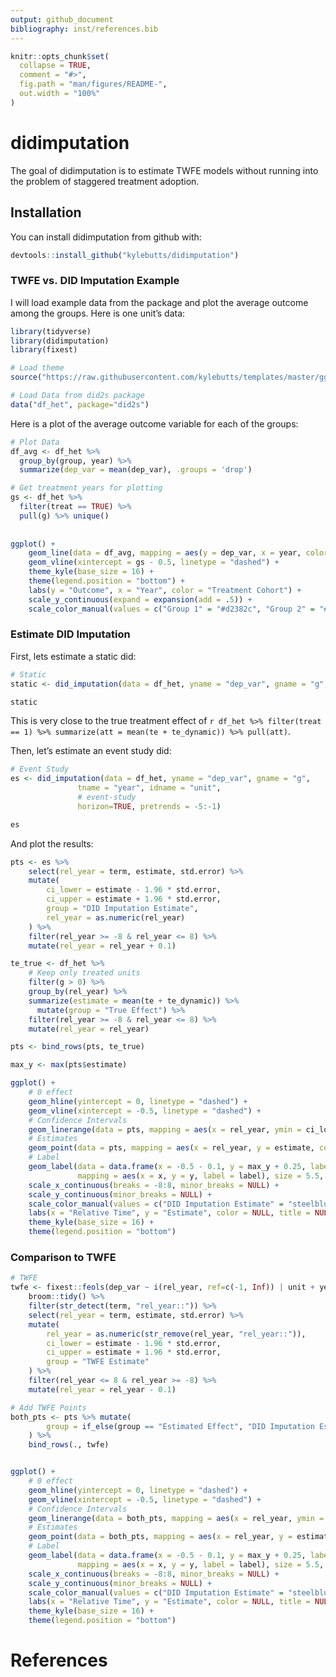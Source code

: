 ```yaml
---
output: github_document
bibliography: inst/references.bib
---
```


<!-- README.md is generated from README.Rmd. Please edit that file -->

```r
knitr::opts_chunk$set(
  collapse = TRUE,
  comment = "#>",
  fig.path = "man/figures/README-",
  out.width = "100%"
)
```

# didimputation

<!-- badges: start -->
<!-- badges: end -->

The goal of didimputation is to estimate TWFE models without running into the problem of staggered treatment adoption. 

## Installation

You can install didimputation from github with:

``` r
devtools::install_github("kylebutts/didimputation")
```

### TWFE vs. DID Imputation Example

I will load example data from the package and plot the average outcome among the groups. Here is one unit's data:

```r

library(tidyverse)
library(didimputation)
library(fixest)

# Load theme
source("https://raw.githubusercontent.com/kylebutts/templates/master/ggplot_theme/theme_kyle.R")

# Load Data from did2s package
data("df_het", package="did2s")
```

Here is a plot of the average outcome variable for each of the groups:

```r
# Plot Data 
df_avg <- df_het %>% 
  group_by(group, year) %>% 
  summarize(dep_var = mean(dep_var), .groups = 'drop')

# Get treatment years for plotting
gs <- df_het %>% 
  filter(treat == TRUE) %>% 
  pull(g) %>% unique()
	
	
ggplot() + 
	geom_line(data = df_avg, mapping = aes(y = dep_var, x = year, color = group), size = 1.5) +
	geom_vline(xintercept = gs - 0.5, linetype = "dashed") + 
	theme_kyle(base_size = 16) +
	theme(legend.position = "bottom") +
	labs(y = "Outcome", x = "Year", color = "Treatment Cohort") + 
	scale_y_continuous(expand = expansion(add = .5)) + 
	scale_color_manual(values = c("Group 1" = "#d2382c", "Group 2" = "#497eb3", "Group 3" = "#8e549f")) 
```


### Estimate DID Imputation

First, lets estimate a static did:

```r

# Static
static <- did_imputation(data = df_het, yname = "dep_var", gname = "g", tname = "year", idname = "unit")

static

```

This is very close to the true treatment effect of `r df_het %>% filter(treat == 1) %>% summarize(att = mean(te + te_dynamic)) %>% pull(att)`.

Then, let's estimate an event study did:

```r

# Event Study
es <- did_imputation(data = df_het, yname = "dep_var", gname = "g",
			   tname = "year", idname = "unit", 
			   # event-study
			   horizon=TRUE, pretrends = -5:-1)

es

```

And plot the results:

```r

pts <- es %>%
	select(rel_year = term, estimate, std.error) %>%
    mutate(
        ci_lower = estimate - 1.96 * std.error,
        ci_upper = estimate + 1.96 * std.error,
        group = "DID Imputation Estimate",
        rel_year = as.numeric(rel_year)
    ) %>%
    filter(rel_year >= -8 & rel_year <= 8) %>% 
    mutate(rel_year = rel_year + 0.1)

te_true <- df_het %>%
    # Keep only treated units
    filter(g > 0) %>%
    group_by(rel_year) %>%
    summarize(estimate = mean(te + te_dynamic)) %>%
	  mutate(group = "True Effect") %>%
    filter(rel_year >= -8 & rel_year <= 8) %>% 
    mutate(rel_year = rel_year)

pts <- bind_rows(pts, te_true)

max_y <- max(pts$estimate)

ggplot() +
    # 0 effect
    geom_hline(yintercept = 0, linetype = "dashed") +
    geom_vline(xintercept = -0.5, linetype = "dashed") +
    # Confidence Intervals
    geom_linerange(data = pts, mapping = aes(x = rel_year, ymin = ci_lower, ymax = ci_upper), color = "grey30") +
    # Estimates
    geom_point(data = pts, mapping = aes(x = rel_year, y = estimate, color = group), size = 2) +
    # Label
    geom_label(data = data.frame(x = -0.5 - 0.1, y = max_y + 0.25, label = "Treatment Starts ▶"), label.size=NA,
               mapping = aes(x = x, y = y, label = label), size = 5.5, hjust = 1, fontface = 2, inherit.aes = FALSE) +
    scale_x_continuous(breaks = -8:8, minor_breaks = NULL) +
    scale_y_continuous(minor_breaks = NULL) +
    scale_color_manual(values = c("DID Imputation Estimate" = "steelblue", "True Effect" = "#b44682")) +
    labs(x = "Relative Time", y = "Estimate", color = NULL, title = NULL) +
    theme_kyle(base_size = 16) +
    theme(legend.position = "bottom")

```


### Comparison to TWFE

```r

# TWFE
twfe <- fixest::feols(dep_var ~ i(rel_year, ref=c(-1, Inf)) | unit + year, data = df_het) %>%
	broom::tidy() %>%
    filter(str_detect(term, "rel_year::")) %>%
	select(rel_year = term, estimate, std.error) %>%
    mutate(
        rel_year = as.numeric(str_remove(rel_year, "rel_year::")),
        ci_lower = estimate - 1.96 * std.error,
        ci_upper = estimate + 1.96 * std.error,
        group = "TWFE Estimate"
    ) %>%
    filter(rel_year <= 8 & rel_year >= -8) %>% 
    mutate(rel_year = rel_year - 0.1)

# Add TWFE Points
both_pts <- pts %>% mutate(
		group = if_else(group == "Estimated Effect", "DID Imputation Estimate", group)
	) %>% 
	bind_rows(., twfe)


ggplot() +
    # 0 effect
    geom_hline(yintercept = 0, linetype = "dashed") +
    geom_vline(xintercept = -0.5, linetype = "dashed") +
    # Confidence Intervals
    geom_linerange(data = both_pts, mapping = aes(x = rel_year, ymin = ci_lower, ymax = ci_upper), color = "grey30") +
    # Estimates
    geom_point(data = both_pts, mapping = aes(x = rel_year, y = estimate, color = group), size = 2) +
    # Label
    geom_label(data = data.frame(x = -0.5 - 0.1, y = max_y + 0.25, label = "Treatment Starts ▶"), label.size=NA,
               mapping = aes(x = x, y = y, label = label), size = 5.5, hjust = 1, fontface = 2, inherit.aes = FALSE) +
    scale_x_continuous(breaks = -8:8, minor_breaks = NULL) +
    scale_y_continuous(minor_breaks = NULL) +
    scale_color_manual(values = c("DID Imputation Estimate" = "steelblue", "True Effect" = "#b44682", "TWFE Estimate" = "#82b446")) +
    labs(x = "Relative Time", y = "Estimate", color = NULL, title = NULL) +
    theme_kyle(base_size = 16) +
    theme(legend.position = "bottom")

```




# References



